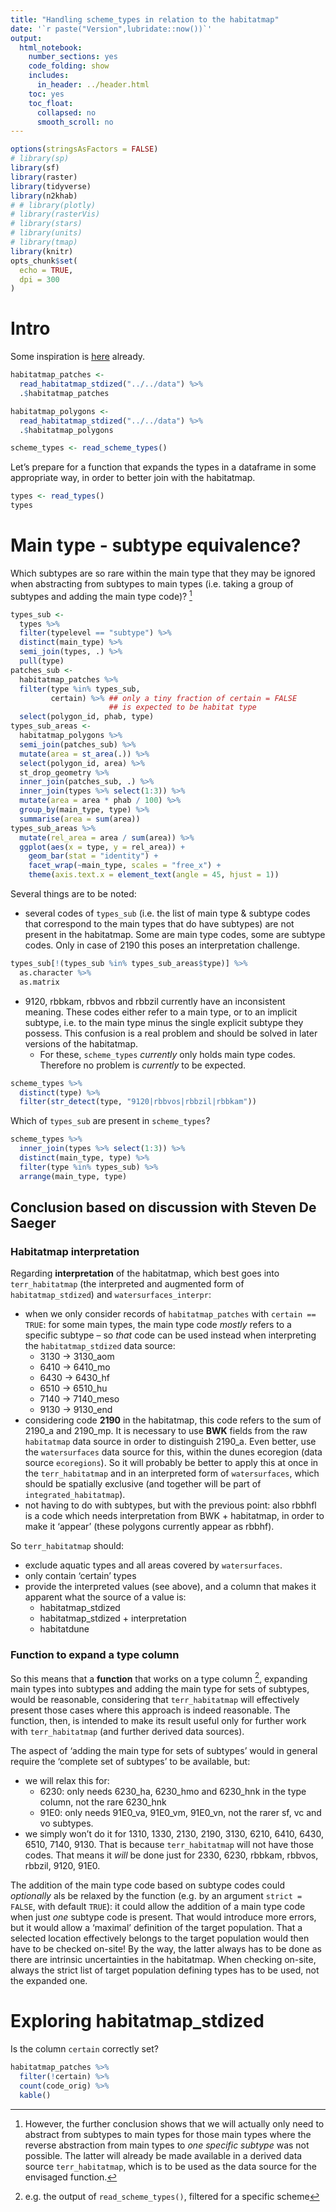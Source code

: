 ```yaml
---
title: "Handling scheme_types in relation to the habitatmap"
date: '`r paste("Version",lubridate::now())`'
output:
  html_notebook:
    number_sections: yes
    code_folding: show
    includes:
      in_header: ../header.html
    toc: yes
    toc_float:
      collapsed: no
      smooth_scroll: no
---
```


```r
options(stringsAsFactors = FALSE)
# library(sp)
library(sf)
library(raster)
library(tidyverse)
library(n2khab)
# # library(plotly)
# library(rasterVis)
# library(stars)
# library(units)
# library(tmap)
library(knitr)
opts_chunk$set(
  echo = TRUE,
  dpi = 300
)
```


# Intro

Some inspiration is [here](https://github.com/inbo/n2khab-mne-design/blob/master/310_design_atmosphere/110_vlops_datapreparation/20_verkenning.Rmd#L33) already.

```r
habitatmap_patches <- 
  read_habitatmap_stdized("../../data") %>% 
  .$habitatmap_patches
```

```r
habitatmap_polygons <- 
  read_habitatmap_stdized("../../data") %>% 
  .$habitatmap_polygons
```

```r
scheme_types <- read_scheme_types()
```

Let's prepare for a function that expands the types in a dataframe in some appropriate way, in order to better join with the habitatmap.

```r
types <- read_types()
types
```

# Main type - subtype equivalence?

Which subtypes are so rare within the main type that they may be ignored when abstracting from subtypes to main types (i.e. taking a group of subtypes and adding the main type code)? ^[
However, the further conclusion shows that we will actually only need to abstract from subtypes to main types for those main types where the reverse abstraction from main types to _one specific subtype_ was not possible.
The latter will already be made available in a derived data source `terr_habitatmap`, which is to be used as the data source for the envisaged function.]

```r
types_sub <-
  types %>% 
  filter(typelevel == "subtype") %>% 
  distinct(main_type) %>% 
  semi_join(types, .) %>% 
  pull(type)
patches_sub <- 
  habitatmap_patches %>% 
  filter(type %in% types_sub,
         certain) %>% ## only a tiny fraction of certain = FALSE 
                      ## is expected to be habitat type
  select(polygon_id, phab, type)
types_sub_areas <- 
  habitatmap_polygons %>% 
  semi_join(patches_sub) %>% 
  mutate(area = st_area(.)) %>% 
  select(polygon_id, area) %>% 
  st_drop_geometry %>% 
  inner_join(patches_sub, .) %>% 
  inner_join(types %>% select(1:3)) %>% 
  mutate(area = area * phab / 100) %>% 
  group_by(main_type, type) %>% 
  summarise(area = sum(area))
types_sub_areas %>% 
  mutate(rel_area = area / sum(area)) %>% 
  ggplot(aes(x = type, y = rel_area)) +
    geom_bar(stat = "identity") +
    facet_wrap(~main_type, scales = "free_x") +
    theme(axis.text.x = element_text(angle = 45, hjust = 1))
```

Several things are to be noted:

- several codes of `types_sub` (i.e. the list of main type & subtype codes that correspond to the main types that do have subtypes) are not present in the habitatmap. Some are main type codes, some are subtype codes. Only in case of 2190 this poses an interpretation challenge.

```r
types_sub[!(types_sub %in% types_sub_areas$type)] %>% 
  as.character %>% 
  as.matrix
```

- 9120, rbbkam, rbbvos and rbbzil currently have an inconsistent meaning. These codes either refer to a main type, or to an implicit subtype, i.e. to the main type minus the single explicit subtype they possess. This confusion is a real problem and should be solved in later versions of the habitatmap.
  - For these, `scheme_types` _currently_ only holds main type codes. Therefore no problem is _currently_ to be expected.

```r
scheme_types %>% 
  distinct(type) %>% 
  filter(str_detect(type, "9120|rbbvos|rbbzil|rbbkam"))
```

Which of `types_sub` are present in `scheme_types`?

```r
scheme_types %>% 
  inner_join(types %>% select(1:3)) %>% 
  distinct(main_type, type) %>% 
  filter(type %in% types_sub) %>% 
  arrange(main_type, type)
```

## Conclusion based on discussion with Steven De Saeger

### Habitatmap interpretation

Regarding **interpretation** of the habitatmap, which best goes into `terr_habitatmap` (the interpreted and augmented form of `habitatmap_stdized`) and `watersurfaces_interpr`:

- when we only consider records of `habitatmap_patches` with `certain == TRUE`: for some main types, the main type code _mostly_ refers to a specific subtype -- so _that_ code can be used instead when interpreting the `habitatmap_stdized` data source:
  - 3130 -> 3130_aom
  - 6410 -> 6410_mo
  - 6430 -> 6430_hf
  - 6510 -> 6510_hu
  - 7140 -> 7140_meso
  - 9130 -> 9130_end
- considering code **2190** in the habitatmap, this code refers to the sum of 2190_a and 2190_mp.
It is necessary to use **BWK** fields from the raw `habitatmap` data source in order to distinguish 2190_a.
Even better, use the `watersurfaces` data source for this, within the dunes ecoregion (data source `ecoregions`).
So it will probably be better to apply this at once in the `terr_habitatmap` and in an interpreted form of `watersurfaces`, which should be spatially exclusive (and together will be part of `integrated_habitatmap`).
- not having to do with subtypes, but with the previous point: also rbbhfl is a code which needs interpretation from BWK + habitatmap, in order to make it 'appear' (these polygons currently appear as rbbhf).

So `terr_habitatmap` should:

- exclude aquatic types and all areas covered by `watersurfaces`.
- only contain 'certain' types
- provide the interpreted values (see above), and a column that makes it apparent what the source of a value is:
  - habitatmap_stdized
  - habitatmap_stdized + interpretation
  - habitatdune
  
### Function to expand a type column

So this means that a **function** that works on a type column ^[e.g. the output of `read_scheme_types()`, filtered for a specific scheme], 
expanding main types into subtypes and adding the main type for sets of subtypes, would be reasonable, 
considering that `terr_habitatmap` will effectively present those cases where this approach is indeed reasonable.
The function, then, is intended to make its result useful only for further work with `terr_habitatmap` (and further derived data sources).

The aspect of 'adding the main type for sets of subtypes' would in general require the 'complete set of subtypes' to be available, but:

- we will relax this for:
  - 6230: only needs 6230_ha, 6230_hmo and 6230_hnk in the type column, not the rare 6230_hnk
  - 91E0: only needs 91E0_va, 91E0_vm, 91E0_vn, not the rarer sf, vc and vo subtypes.
- we simply won't do it for 1310, 1330, 2130, 2190, 3130, 6210, 6410, 6430, 6510, 7140, 9130.
That is because `terr_habitatmap` will not have those codes.
That means it _will_ be done just for 2330, 6230, rbbkam, rbbvos, rbbzil, 9120, 91E0.

The addition of the main type code based on subtype codes could _optionally_ als be relaxed by the function (e.g. by an argument `strict = FALSE`, with default `TRUE`):
it could allow the addition of a main type code when just _one_ subtype code is present.
That would introduce more errors, but it would allow a 'maximal' definition of the target population.
That a selected location effectively belongs to the target population would then have to be checked on-site!
By the way, the latter always has to be done as there are intrinsic uncertainties in the habitatmap.
When checking on-site, always the strict list of target population defining types has to be used, not the expanded one.

# Exploring habitatmap_stdized

Is the column `certain` correctly set?

```r
habitatmap_patches %>% 
  filter(!certain) %>% 
  count(code_orig) %>% 
  kable()
```




